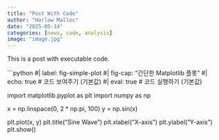 ```yaml
---
title: "Post With Code"
author: "Harlow Malloc"
date: "2025-05-14"
categories: [news, code, analysis]
image: "image.jpg"
---
```


This is a post with executable code.

```python
#| label: fig-simple-plot
#| fig-cap: "간단한 Matplotlib 플롯"
#| echo: true # 코드 보여주기 (기본값)
#| eval: true # 코드 실행하기 (기본값)

import matplotlib.pyplot as plt
import numpy as np

x = np.linspace(0, 2 * np.pi, 100)
y = np.sin(x)

plt.plot(x, y)
plt.title("Sine Wave")
plt.xlabel("X-axis")
plt.ylabel("Y-axis")
plt.show()